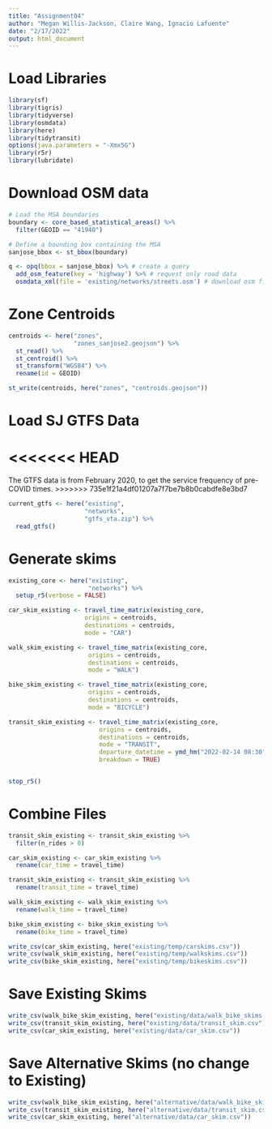 ```yaml
---
title: "Assignment04"
author: "Megan Willis-Jackson, Claire Wang, Ignacio Lafuente"
date: "2/17/2022"
output: html_document
---
```


# Load Libraries

```r
library(sf)
library(tigris)
library(tidyverse)
library(osmdata)
library(here)
library(tidytransit)
options(java.parameters = "-Xmx5G")
library(r5r)
library(lubridate)


```


# Download OSM data

```r
# Load the MSA boundaries
boundary <- core_based_statistical_areas() %>% 
  filter(GEOID == "41940")

# Define a bounding box containing the MSA
sanjose_bbox <- st_bbox(boundary)

q <- opq(bbox = sanjose_bbox) %>% # create a query
  add_osm_feature(key = 'highway') %>% # request only road data
  osmdata_xml(file = 'existing/networks/streets.osm') # download osm file

```

# Zone Centroids

```r

centroids <- here("zones",
                  "zones_sanjose2.geojson") %>%
  st_read() %>%
  st_centroid() %>%
  st_transform("WGS84") %>%
  rename(id = GEOID)

st_write(centroids, here("zones", "centroids.geojson"))

```

# Load SJ GTFS Data

<<<<<<< HEAD
=======
The GTFS data is from February 2020, to get the service frequency of pre-COVID times.
>>>>>>> 735e1f21a4df01207a7f7be7b8b0cabdfe8e3bd7

```r
current_gtfs <- here("existing",
                     "networks",
                     "gtfs_vta.zip") %>%
  read_gtfs()


```

# Generate skims

```r
existing_core <- here("existing",
                      "networks") %>%
  setup_r5(verbose = FALSE)

```

```r

car_skim_existing <- travel_time_matrix(existing_core, 
                     origins = centroids,
                     destinations = centroids,
                     mode = "CAR")

walk_skim_existing <- travel_time_matrix(existing_core, 
                      origins = centroids,
                      destinations = centroids,
                      mode = "WALK")

bike_skim_existing <- travel_time_matrix(existing_core, 
                      origins = centroids,
                      destinations = centroids,
                      mode = "BICYCLE")

transit_skim_existing <- travel_time_matrix(existing_core, 
                         origins = centroids,
                         destinations = centroids,
                         mode = "TRANSIT",
                         departure_datetime = ymd_hm("2022-02-14 08:30"),
                         breakdown = TRUE)


stop_r5()

```

# Combine Files

```r
transit_skim_existing <- transit_skim_existing %>%
  filter(n_rides > 0)

car_skim_existing <- car_skim_existing %>%
  rename(car_time = travel_time) 

transit_skim_existing <- transit_skim_existing %>%
  rename(transit_time = travel_time) 

walk_skim_existing <- walk_skim_existing %>%
  rename(walk_time = travel_time)

bike_skim_existing <- bike_skim_existing %>%
  rename(bike_time = travel_time)

write_csv(car_skim_existing, here("existing/temp/carskims.csv"))
write_csv(walk_skim_existing, here("existing/temp/walkskims.csv"))
write_csv(bike_skim_existing, here("existing/temp/bikeskims.csv"))

```


# Save Existing Skims

```r
write_csv(walk_bike_skim_existing, here("existing/data/walk_bike_skims.csv"))
write_csv(transit_skim_existing, here("existing/data/transit_skim.csv"))
write_csv(car_skim_existing, here("existing/data/car_skim.csv"))


```

# Save Alternative Skims (no change to Existing)

```r
write_csv(walk_bike_skim_existing, here("alternative/data/walk_bike_skims.csv"))
write_csv(transit_skim_existing, here("alternative/data/transit_skim.csv"))
write_csv(car_skim_existing, here("alternative/data/car_skim.csv"))


```























